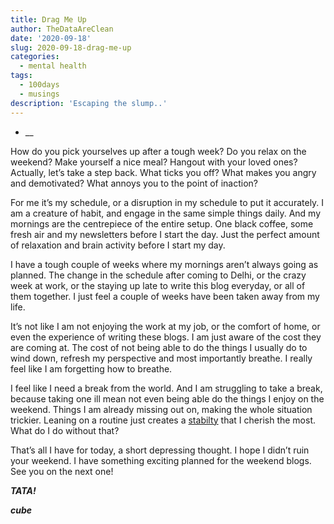 ```yaml
---
title: Drag Me Up
author: TheDataAreClean
date: '2020-09-18'
slug: 2020-09-18-drag-me-up
categories:
  - mental health
tags:
  - 100days
  - musings
description: 'Escaping the slump..'
---
```


* __

How do you pick yourselves up after a tough week? Do you relax on the weekend? Make yourself a nice meal? Hangout with your loved ones? Actually, let's take a step back. What ticks you off? What makes you angry and demotivated? What annoys you to the point of inaction?

For me it's my schedule, or a disruption in my schedule to put it accurately. I am a creature of habit, and engage in the same simple things daily. And my mornings are the centrepiece of the entire setup. One black coffee, some fresh air and my newsletters before I start the day. Just the perfect amount of relaxation and brain activity before I start my day.

I have a tough couple of weeks where my mornings aren't always going as planned. The change in the schedule after coming to Delhi, or the crazy week at work, or the staying up late to write this blog everyday, or all of them together. I just feel a couple of weeks have been taken away from my life.

It's not like I am not enjoying the work at my job, or the comfort of home, or even the experience of writing these blogs. I am just aware of the cost they are coming at. The cost of not being able to do the things I usually do to wind down, refresh my perspective and most importantly breathe. I really feel like I am forgetting how to breathe.

I feel like I need a break from the world. And I am struggling to take a break, because taking one ill mean not even being able do the things I enjoy on the weekend. Things I am already missing out on, making the whole situation trickier. Leaning on a routine just creates a [stabilty](https://www.nytimes.com/2020/05/26/magazine/my-father-leaned-on-routine-to-create-stability-now-i-do-too.html){target="_blank"} that I cherish the most. What do I do without that?

That's all I have for today, a short depressing thought. I hope I didn't ruin your weekend. I have something exciting planned for the weekend blogs. See you on the next one!

**_TATA!_**

**_cube_**
